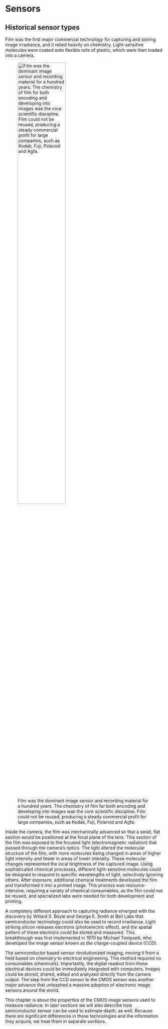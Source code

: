 # Sensors

## Historical sensor types

Film was the first major commercial technology for capturing and storing image irradiance, and it relied heavily on chemistry. Light-sensitive molecules were coated onto flexible rolls of plastic, which were then loaded into a camera.

![Film was the dominant image sensor and recording material for a hundred years. The chemistry of film for both encoding and developing into images was the core scientific discipline. Film could not be reused, producing a steady commercial profit for large companies, such as Kodak, Fuji, Polaroid and Agfa.](images/sensors/film.png){#fig-film width="60%"} 

Inside the camera, the film was mechanically advanced so that a small, flat section would be positioned at the focal plane of the lens. This section of the film was exposed to the focused light (electromagnetic radiation) that passed through the camera’s optics. The light altered the molecular structure of the film, with more molecules being changed in areas of higher light intensity and fewer in areas of lower intensity. These molecular changes represented the local brightness of the captured image. Using sophisticated chemical processes, different light-sensitive molecules could be designed to respond to specific wavelengths of light, selectively ignoring others. After exposure, additional chemical treatments developed the film and transformed it into a printed image. This process was resource-intensive, requiring a variety of chemical consumables, as the film could not be reused, and specialized labs were needed for both development and printing.

A completely different approach to capturing radiance emerged with the discovery by Willard S. Boyle and George E. Smith at Bell Labs that semiconductor technology could also be used to record irradiance. Light striking silicon releases electrons (photoelectric effect), and the spatial pattern of these electrons could be stored and measured. This breakthrough was first implemented in 1970 by Michael Tompsett, who developed the image sensor known as the charge-coupled device (CCD).

The semiconductor based sensor revolutionized imaging, moving it from a field based on chemistry to electrical engineering. This method required no consumables (chemicals). Importantly, the digital readout from these electrical devices could be immediately integrated with computers. Images could be stored, shared, edited and analyzed directly from the camera output. The step from the CCD sensor to the CMOS sensor was another major advance that unleashed a massive adoption of electronic image sensors around the world.

This chapter is about the properties of the CMOS image sensors used to measure radiance. In later sections we will also describe how semiconductor sensor can be used to estimate depth, as well. Because there are significant differences in these technologies and the information they acquire, we treat them in separate sections.